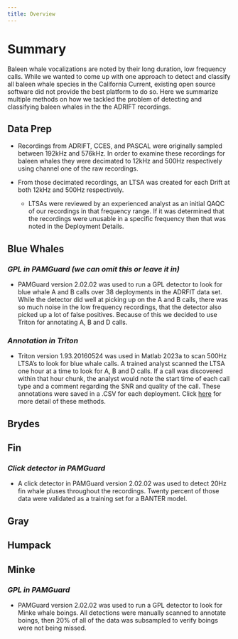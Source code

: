 ```yaml
---
title: Overview
---
```


# Summary

Baleen whale vocalizations are noted by their long duration, low frequency calls. While we wanted to come up with one approach to detect and classify all baleen whale species in the California Current, existing open source software did not provide the best platform to do so. Here we summarize multiple methods on how we tackled the problem of detecting and classifying baleen whales in the the ADRIFT recordings.

## Data Prep

-   Recordings from ADRIFT, CCES, and PASCAL were originally sampled between 192kHz and 576kHz. In order to examine these recordings for baleen whales they were decimated to 12kHz and 500Hz respectively using channel one of the raw recordings.

-   From those decimated recordings, an LTSA was created for each Drift at both 12kHz and 500Hz respectively.

    -   LTSAs were reviewed by an experienced analyst as an initial QAQC of our recordings in that frequency range. If it was determined that the recordings were unusable in a specific frequency then that was noted in the Deployment Details.

## Blue Whales

### *GPL in PAMGuard (we can omit this or leave it in)*

-   PAMGuard version 2.02.02 was used to run a GPL detector to look for blue whale A and B calls over 38 deployments in the ADRFIT data set. While the detector did well at picking up on the A and B calls, there was so much noise in the low frequency recordings, that the detector also picked up a lot of false positives. Because of this we decided to use Triton for annotating A, B and D calls.

### *Annotation in Triton*

-   Triton version 1.93.20160524 was used in Matlab 2023a to scan 500Hz LTSA's to look for blue whale calls. A trained analyst scanned the LTSA one hour at a time to look for A, B and D calls. If a call was discovered within that hour chunk, the analyst would note the start time of each call type and a comment regarding the SNR and quality of the call. These annotations were saved in a .CSV for each deployment. Click [here](https://github.com/SAEL-SWFSC/adrift-analysis-methods/blob/main/content/Baleen%20Whales/Powerpoint/Methods%20for%20Logging%20Baleen%20Whales%20SWFSC%20V1.pptx) for more detail of these methods.

## Brydes

## Fin

### *Click detector in PAMGuard*

-   A click detector in PAMGuard version 2.02.02 was used to detect 20Hz fin whale pluses throughout the recordings. Twenty percent of those data were validated as a training set for a BANTER model.

## Gray

## Humpack

## Minke

### *GPL in PAMGuard*

-   PAMGuard version 2.02.02 was used to run a GPL detector to look for Minke whale boings. All detections were manually scanned to annotate boings, then 20% of all of the data was subsampled to verify boings were not being missed.

